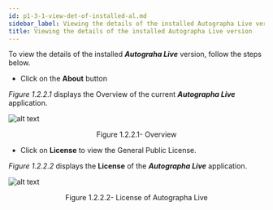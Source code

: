 ```yaml
---
id: p1-3-1-view-det-of-installed-al.md
sidebar_label: Viewing the details of the installed Autographa Live version
title: Viewing the details of the installed Autographa Live version
---
```


To view the details of the installed **_Autograha Live_** version, follow the steps below.

-   Click on the **About** button

_Figure 1.2.2.1_ displays the Overview of the current **_Autographa Live_** application.

![alt text](../../../../../static/AutographaLiveImages/Getting_Started/overview-fig-1.2.2.1.jpg 'Overview')

<div align='center' style={{ fontStyle: 'Italic' }}>
	Figure 1.2.2.1- Overview
</div>

-   Click on **License** to view the General Public License.

_Figure 1.2.2.2_ displays the **License** of the **_Autographa Live_** application.

![alt text](../../../../../static/AutographaLiveImages/Getting_Started/license-of-autographa-fig-1.2.2.2.jpg 'License of Autographa Live')

<div align='center' style={{ fontStyle: 'Italic' }}>
	Figure 1.2.2.2- License of Autographa Live
</div>
